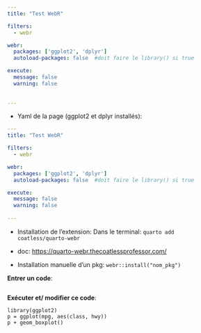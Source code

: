 ```yaml
---
title: "Test WebR"

filters:
  - webr

webr:
  packages: ['ggplot2', 'dplyr']
  autoload-packages: false  #doit faire le library() si true

execute: 
  message: false
  warning: false
  
  
---
```


* Yaml de la page (ggplot2 et dplyr installés):

```.yaml
---
title: "Test WebR"

filters:
  - webr

webr:
  packages: ['ggplot2', 'dplyr']
  autoload-packages: false  #doit faire le library() si true

execute: 
  message: false
  warning: false
  
---
```


* Installation de l'extension:
  Dans le terminal: `quarto add coatless/quarto-webr`
* doc: <https://quarto-webr.thecoatlessprofessor.com/>  
  

* Installation manuelle d'un pkg: `webr::install("nom_pkg")`




**Entrer un code**:

```webr-r

```


**Exécuter et/ modifier ce code**: 

```webr-r
library(ggplot2)
p = ggplot(mpg, aes(class, hwy))
p + geom_boxplot()
```


```{=html}
<style>
.qwebr-icon-run-code {
  color: #3d98ff;
}
</style>
```


